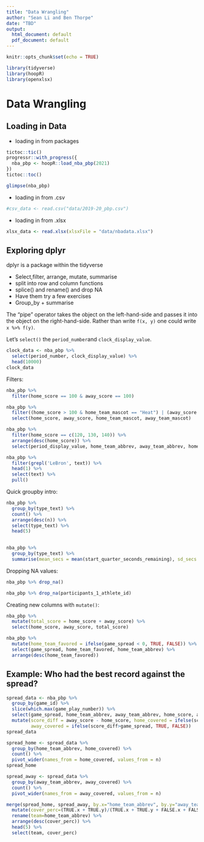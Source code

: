```yaml
---
title: "Data Wrangling"
author: "Sean Li and Ben Thorpe"
date: "TBD"
output:
  html_document: default
  pdf_document: default
---
```


```r
knitr::opts_chunk$set(echo = TRUE)
```

```r
library(tidyverse)
library(hoopR)
library(openxlsx)
```


# Data Wrangling

## Loading in Data

- loading in from packages

```r
tictoc::tic()
progressr::with_progress({
  nba_pbp <- hoopR::load_nba_pbp(2021)
})
tictoc::toc()
```

```r
glimpse(nba_pbp)
```

- loading in from .csv

```r
#csv_data <- read.csv("data/2019-20_pbp.csv")
```


- loading in from .xlsx

```r
xlsx_data <- read.xlsx(xlsxFile = "data/nbadata.xlsx")
```

## Exploring dplyr

dplyr is a package within the tidyverse

- Select,filter, arrange, mutate, summarise
- split into row and column functions 
- splice() and rename() and drop NA
- Have them try a few exercises
- Group_by + summarise 

The "pipe" operator takes the object on the left-hand-side and passes it into
the object on the right-hand-side. Rather than write `f(x, y)` one could
write `x %>% f(y)`.

Let's `select()` the `period_number`and `clock_display_value`.

```r
clock_data <- nba_pbp %>% 
  select(period_number, clock_display_value) %>%
  head(10000)
clock_data
```

Filters:

```r
nba_pbp %>%
  filter(home_score == 100 & away_score == 100)

nba_pbp %>%
  filter((home_score > 100 & home_team_mascot == "Heat") | (away_score > 100 & away_team_mascot == "Heat")) %>%
  select(home_score, away_score, home_team_mascot, away_team_mascot)

nba_pbp %>%
  filter(home_score == c(120, 130, 140)) %>%
  arrange(desc(home_score)) %>%
  select(period_display_value, home_team_abbrev, away_team_abbrev, home_score, away_score)

nba_pbp %>%
  filter(grepl('LeBron', text)) %>%
  head(1) %>%
  select(text) %>%
  pull()
```


Quick groupby intro:

```r
nba_pbp %>%
  group_by(type_text) %>%
  count() %>%
  arrange(desc(n)) %>%
  select(type_text) %>%
  head(5)
  

nba_pbp %>%
  group_by(type_text) %>%
  summarise(mean_secs = mean(start_quarter_seconds_remaining), sd_secs = sd(start_quarter_seconds_remaining))
```

Dropping NA values:

```r
nba_pbp %>% drop_na()

nba_pbp %>% drop_na(participants_1_athlete_id)
```

Creating new columns with `mutate()`:

```r
nba_pbp %>%
  mutate(total_score = home_score + away_score) %>%
  select(home_score, away_score, total_score)

nba_pbp %>%
  mutate(home_team_favored = ifelse(game_spread < 0, TRUE, FALSE)) %>%
  select(game_spread, home_team_favored, home_team_abbrev) %>%
  arrange(desc(home_team_favored))
```


## Example: Who had the best record against the spread?

```r
spread_data <- nba_pbp %>%
  group_by(game_id) %>%
  slice(which.max(game_play_number)) %>%
  select(game_spread, home_team_abbrev, away_team_abbrev, home_score, away_score) %>%
  mutate(score_diff = away_score - home_score, home_covered = ifelse(score_diff<game_spread, TRUE, FALSE),
         away_covered = ifelse(score_diff>game_spread, TRUE, FALSE))
spread_data

spread_home <- spread_data %>% 
  group_by(home_team_abbrev, home_covered) %>%
  count() %>%
  pivot_wider(names_from = home_covered, values_from = n)
spread_home

spread_away <- spread_data %>% 
  group_by(away_team_abbrev, away_covered) %>%
  count() %>%
  pivot_wider(names_from = away_covered, values_from = n)

merge(spread_home, spread_away, by.x="home_team_abbrev", by.y="away_team_abbrev") %>%
  mutate(cover_perc=(TRUE.x + TRUE.y)/(TRUE.x + TRUE.y + FALSE.x + FALSE.y)) %>%
  rename(team=home_team_abbrev) %>%
  arrange(desc(cover_perc)) %>%
  head(5) %>%
  select(team, cover_perc)
```
